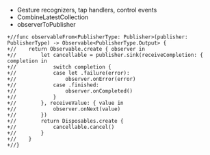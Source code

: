 - Gesture recognizers, tap handlers, control events
- CombineLatestCollection
- observerToPublisher

```
+//func observableFrom<PublisherType: Publisher>(publisher: PublisherType) -> Observable<PublisherType.Output> {
+//    return Observable.create { observer in
+//        let cancellable = publisher.sink(receiveCompletion: { completion in
+//            switch completion {
+//            case let .failure(error):
+//                observer.onError(error)
+//            case .finished:
+//                observer.onCompleted()
+//            }
+//        }, receiveValue: { value in
+//            observer.onNext(value)
+//        })
+//        return Disposables.create {
+//            cancellable.cancel()
+//        }
+//    }
+//}
```
